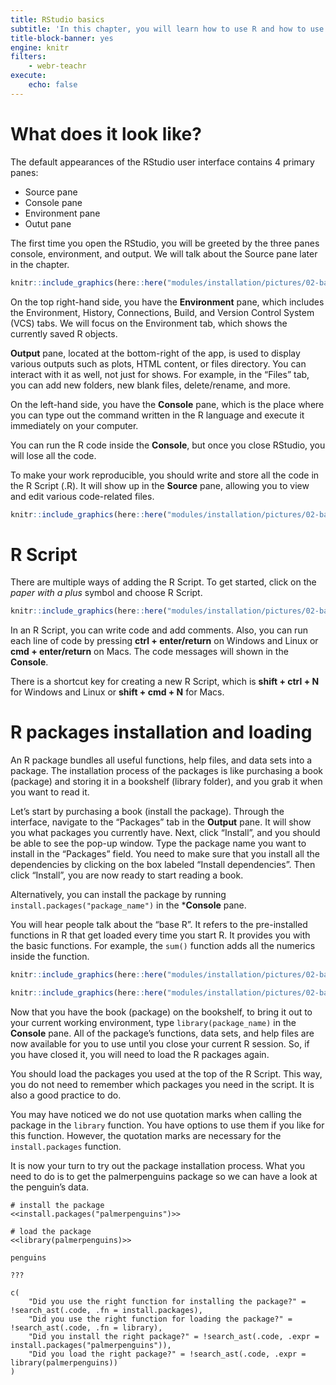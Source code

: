 ```yaml
---
title: RStudio basics
subtitle: 'In this chapter, you will learn how to use R and how to use it with RStudio.'
title-block-banner: yes
engine: knitr
filters:
    - webr-teachr
execute: 
    echo: false
---
```


# What does it look like?
The default appearances of the RStudio user interface contains 4 primary panes:

- Source pane
- Console pane
- Environment pane
- Outut pane

The first time you open the RStudio, you will be greeted by the three panes console, environment, and output. We will talk about the Source pane later in the chapter.

```r
knitr::include_graphics(here::here("modules/installation/pictures/02-basics/RStudio_interface_3p.png"))
```

On the top right-hand side, you have the **Environment** pane, which includes the Environment, History, Connections, Build, and Version Control System (VCS) tabs. We will focus on the Environment tab, which shows the currently saved R objects.

**Output** pane, located at the bottom-right of the app, is used to display various outputs such as plots, HTML content, or files directory. You can interact with it as well, not just for shows. For example, in the "Files" tab, you can add new folders, new blank files, delete/rename, and more.

On the left-hand side, you have the **Console** pane, which is the place where you can type out the command written in the R language and execute it immediately on your computer.

:::{.callout-important}
You can run the R code inside the **Console**, but once you close RStudio, you will lose all the code.
:::

To make your work reproducible, you should write and store all the code in the R Script (.R). It will show up in the **Source** pane, allowing you to view and edit various code-related files.

```r
knitr::include_graphics(here::here("modules/installation/pictures/02-basics/RStudio_interface_4p.png"))
```


# R Script

There are multiple ways of adding the R Script. To get started, click on the *paper with a plus* symbol and choose R Script. 

```r
knitr::include_graphics(here::here("modules/installation/pictures/02-basics/RStudio_newfile.png"))
```

In an R Script, you can write code and add comments. Also, you can run each line of code by pressing **ctrl + enter/return** on Windows and Linux or **cmd + enter/return** on Macs. The code messages will shown in the **Console**.

:::{.callout-tip}
There is a shortcut key for creating a new R Script, which is **shift + ctrl + N** for Windows and Linux or **shift + cmd + N** for Macs.
:::


# R packages installation and loading

An R package bundles all useful functions, help files, and data sets into a package. The installation process of the packages is like purchasing a book (package) and storing it in a bookshelf (library folder), and you grab it when you want to read it.

Let's start by purchasing a book (install the package). Through the interface, navigate to the "Packages" tab in the **Output** pane. It will show you what packages you currently have. Next, click "Install", and you should be able to see the pop-up window. Type the package name you want to install in the "Packages" field. You need to make sure that you install all the dependencies by clicking on the box labeled "Install dependencies". Then click "Install", you are now ready to start reading a book.

Alternatively, you can install the package by running `install.packages("package_name")` in the ***Console** pane.

:::{.callout-note}
You will hear people talk about the "base R". It refers to the pre-installed functions in R that get loaded every time you start R. It provides you with the basic functions. For example, the `sum()` function adds all the numerics inside the function.
:::

```r
knitr::include_graphics(here::here("modules/installation/pictures/02-basics/RStudio_package.png"))
```

```r
knitr::include_graphics(here::here("modules/installation/pictures/02-basics/RStudio_Install_pkg.png"))
```

Now that you have the book (package) on the bookshelf, to bring it out to your current working environment, type `library(package_name)` in the **Console** pane. All of the package's functions, data sets, and help files are now available for you to use until you close your current R session. So, if you have closed it, you will need to load the R packages again.

You should load the packages you used at the top of the R Script. This way, you do not need to remember which packages you need in the script. It is also a good practice to do.

:::{.callout-important}
You may have noticed we do not use quotation marks when calling the package in the `library` function. You have options to use them if you like for this function. However, the quotation marks are necessary for the `install.packages` function.
:::

:::{.callout-caution}
It is now your turn to try out the package installation process. What you need to do is to get the palmerpenguins package so we can have a look at the penguin's data.
:::

```webr-teachr
# install the package
<<install.packages("palmerpenguins")>>

# load the package
<<library(palmerpenguins)>>

penguins

???

c(
    "Did you use the right function for installing the package?" = !search_ast(.code, .fn = install.packages),
    "Did you use the right function for loading the package?" = !search_ast(.code, .fn = library),
    "Did you install the right package?" = !search_ast(.code, .expr = install.packages("palmerpenguins")),
    "Did you load the right package?" = !search_ast(.code, .expr = library(palmerpenguins))
)

```
